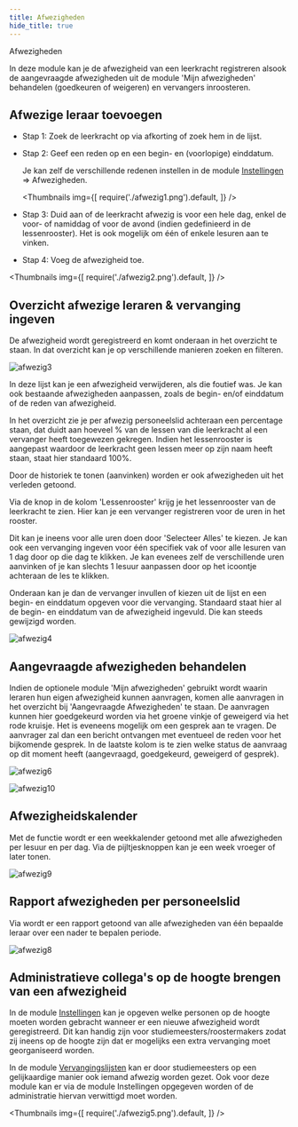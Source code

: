 ```yaml
---
title: Afwezigheden
hide_title: true
---
```


<ImageTitle img="sick.png">Afwezigheden</ImageTitle>

In deze module kan je de afwezigheid van een leerkracht registreren alsook de aangevraagde afwezigheden uit de module 'Mijn afwezigheden' behandelen (goedkeuren of weigeren) en vervangers inroosteren. 

## Afwezige leraar toevoegen

- Stap 1: Zoek de leerkracht op via afkorting of zoek hem in de lijst.
- Stap 2: Geef een reden op en een begin- en (voorlopige) einddatum. 

  Je kan zelf de verschillende redenen instellen in de module [Instellingen](/afwezigheden/instellingen/) => Afwezigheden.

  <Thumbnails img={[
    require('./afwezig1.png').default, 
  ]} />

- Stap 3: Duid aan of de leerkracht afwezig is voor een hele dag, enkel de voor- of namiddag of voor de avond (indien gedefinieerd in de lessenrooster). Het is ook mogelijk om één of enkele lesuren aan te vinken. 
- Stap 4: Voeg de afwezigheid toe.

 <Thumbnails img={[
    require('./afwezig2.png').default, 
  ]} />

## Overzicht afwezige leraren & vervanging ingeven

De afwezigheid wordt geregistreerd en komt onderaan in het overzicht te staan. In dat overzicht kan je op verschillende manieren zoeken en filteren. 

![afwezig3](./afwezig3.png)

In deze lijst kan je een afwezigheid verwijderen, als die foutief was.
Je kan ook bestaande afwezigheden aanpassen, zoals de begin- en/of einddatum of de reden van afwezigheid.

In het overzicht zie je per afwezig personeelslid achteraan een percentage staan, dat duidt aan hoeveel % van de lessen van die leerkracht al een vervanger heeft toegewezen gekregen.
Indien het lessenrooster is aangepast waardoor de leerkracht geen lessen meer op zijn naam heeft staan, staat hier standaard 100%.

Door de historiek te tonen (aanvinken) worden er ook afwezigheden uit het verleden getoond. 

Via de knop in de kolom 'Lessenrooster' <LegacyAction img="calendar.png"/> krijg je het lessenrooster van de leerkracht te zien. Hier kan je een vervanger registreren voor de uren in het rooster. 

Dit kan je ineens voor alle uren doen door 'Selecteer Alles' te kiezen. Je kan ook een vervanging ingeven voor één specifiek vak of voor alle lesuren van 1 dag door op die dag te klikken.
Je kan evenees zelf de verschillende uren aanvinken of je kan slechts 1 lesuur aanpassen door op het icoontje achteraan de les te klikken.

Onderaan kan je dan de vervanger invullen of kiezen uit de lijst en een begin- en einddatum opgeven voor die vervanging. Standaard staat hier al de begin- en einddatum van de afwezigheid ingevuld. Die kan steeds gewijzigd worden. 

![afwezig4](./afwezig4.png)

## Aangevraagde afwezigheden behandelen

Indien de optionele module 'Mijn afwezigheden' gebruikt wordt waarin leraren hun eigen afwezigheid kunnen aanvragen, komen alle aanvragen in het overzicht bij 'Aangevraagde Afwezigheden' te staan. De aanvragen kunnen hier goedgekeurd worden via het groene vinkje of geweigerd via het rode kruisje. Het is eveneens mogelijk om een gesprek aan te vragen. De aanvrager zal dan een bericht ontvangen met eventueel de reden voor het bijkomende gesprek. In de laatste kolom is te zien welke status de aanvraag op dit moment heeft (aangevraagd, goedgekeurd, geweigerd of gesprek). 

![afwezig6](./afwezig6.PNG)

![afwezig10](./afwezig10.PNG)

## Afwezigheidskalender

Met de functie <LegacyAction img="calendar.png" text="Toon Afwezighedenkalender"/> wordt er een weekkalender getoond met alle afwezigheden per lesuur en per dag. Via de pijltjesknoppen kan je een week vroeger of later tonen.

![afwezig9](./afwezig9.PNG)

## Rapport afwezigheden per personeelslid

Via <LegacyAction img="configure.png" text="Maak rapport"/> wordt er een rapport getoond van alle afwezigheden van één bepaalde leraar over een nader te bepalen periode. 

![afwezig8](./afwezig8.PNG)

## Administratieve collega's op de hoogte brengen van een afwezigheid

In de module [Instellingen](/afwezigheden/instellingen/) kan je opgeven welke personen op de hoogte moeten worden gebracht wanneer er een nieuwe afwezigheid wordt geregistreerd.
Dit kan handig zijn voor studiemeesters/roostermakers zodat zij ineens op de hoogte zijn dat er mogelijks een extra vervanging moet georganiseerd worden.

In de module [Vervangingslijsten](/vervangingslijsten) kan er door studiemeesters op een gelijkaardige manier ook iemand afwezig worden gezet. Ook voor deze module kan er via de module Instellingen opgegeven worden of de administratie hiervan verwittigd moet worden.

<Thumbnails img={[
    require('./afwezig5.png').default, 
  ]} />
